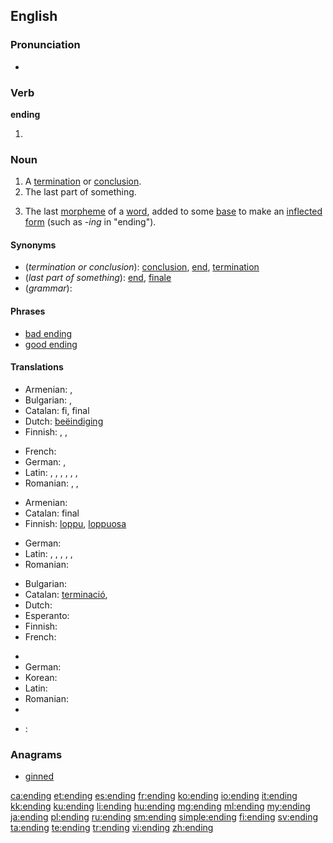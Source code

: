 ==English==

===Pronunciation===
* {{rhymes|ɛndɪŋ}}

===Verb===
'''ending'''

# {{present participle of|[[end#Verb|end]]}}

===Noun===
{{en-noun}}

# A [[termination]] or [[conclusion]].
# The last part of something.
# {{grammar}} The last [[morpheme]] of a [[word]], added to some [[base]] to make an [[inflected]] [[form]] (such as ''-ing'' in "ending").

====Synonyms====
* (''termination or conclusion''): [[conclusion]], [[end]], [[termination]]
* (''last part of something''): [[end]], [[finale]]
* (''grammar''):

====Phrases====
* [[bad ending]]
* [[good ending]]

====Translations====

{{trans-top|termination or conclusion}}
* Armenian: {{t-|hy|ավարտ|tr=avart}},  {{t-|hy|վախճան|tr=vaxč̣an}}
* Bulgarian: {{t+|bg|край|m|sc=Cyrl}}, {{t+|bg|завършване|n|sc=Cyrl}}
* Catalan: fi, final
* Dutch: [[beëindiging]] {{f}}
* Finnish: {{t+|fi|loppu}}, {{t-|fi|loppuminen}}, {{t+|fi|päätös}}
{{trans-mid}}
* French: {{t+|fr|fin|f}}
* German: {{t+|de|Ende|n}}, {{t+|de|Ablauf|m}}
* Latin: {{t-|la|exitus|n}}, {{t+|la|finis|m|f}}, {{t-|la|exitus|m}}, {{t+|la|terminus|m}}, {{t-|la|extremum|n}}, {{t-|la|peractio|f}}, {{t-|la|extremus|m}}
* Romanian: {{t-|ro|sfârșit|n}}, {{t-|ro|încheiere|f}}, {{t-|ro|final|n}}
{{trans-bottom}}

{{trans-top|last part of something}}
* Armenian: {{t-|hy|վերջ|tr=verǰ}}
* Catalan: final
* Finnish: [[loppu]], [[loppuosa]]
{{trans-mid}}
* German: {{t+|de|Ende|n}}
* Latin: {{t+|la|finis|m|f}}, {{t+|la|terminus|m}}, {{t-|la|extremus|m}}, {{t-|la|exitus|m}}, {{t-|la|extremum|n}}, {{t-|la|peractio|f}}
* Romanian: {{t-|ro|sfârșit}}
{{trans-bottom}}

{{trans-top|grammar: last morpheme of a word}}
* Bulgarian: {{t+|bg|окончание|n|sc=Cyrl}}
* Catalan: [[terminació]], {{f}}
* Dutch: {{t+|nl|uitgang|m}}
* Esperanto: {{t-|eo|finaĵo}}
* Finnish: {{t+|fi|pääte}}
* French: {{t+|fr|terminaison|f}}
{{trans-mid}}
* {{trreq|Georgian}}
* German: {{t+|de|Endung|f}}
* Korean: {{t+|ko|어미|tr=eomi}}
* Latin: {{t-|la|exitus|m}}
* Romanian: {{t-|ro|terminație|f}}
* {{trreq|Turkish}}
{{trans-bottom}}

{{checktrans-top}}
* {{ttbc|ka}}: {{t-|ka|დასასრული|tr=dasasruli}}
{{trans-mid}}
{{trans-bottom}}

===Anagrams===
* [[ginned#English|ginned]]

[[ca:ending]]
[[et:ending]]
[[es:ending]]
[[fr:ending]]
[[ko:ending]]
[[io:ending]]
[[it:ending]]
[[kk:ending]]
[[ku:ending]]
[[li:ending]]
[[hu:ending]]
[[mg:ending]]
[[ml:ending]]
[[my:ending]]
[[ja:ending]]
[[pl:ending]]
[[ru:ending]]
[[sm:ending]]
[[simple:ending]]
[[fi:ending]]
[[sv:ending]]
[[ta:ending]]
[[te:ending]]
[[tr:ending]]
[[vi:ending]]
[[zh:ending]]